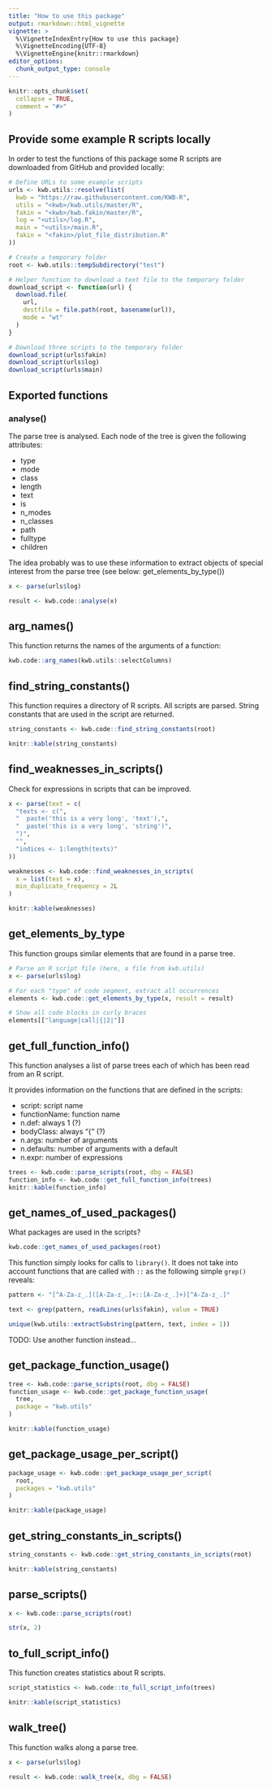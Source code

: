 ```yaml
---
title: "How to use this package"
output: rmarkdown::html_vignette
vignette: >
  %\VignetteIndexEntry{How to use this package}
  %\VignetteEncoding{UTF-8}
  %\VignetteEngine{knitr::rmarkdown}
editor_options: 
  chunk_output_type: console
---
```


```r
knitr::opts_chunk$set(
  collapse = TRUE,
  comment = "#>"
)
```

## Provide some example R scripts locally

In order to test the functions of this package some R scripts are downloaded
from GitHub and provided locally:

```r
# Define URLs to some example scripts
urls <- kwb.utils::resolve(list(
  kwb = "https://raw.githubusercontent.com/KWB-R",
  utils = "<kwb>/kwb.utils/master/R",
  fakin = "<kwb>/kwb.fakin/master/R",
  log = "<utils>/log.R",
  main = "<utils>/main.R",
  fakin = "<fakin>/plot_file_distribution.R"
))

# Create a temporary folder
root <- kwb.utils::tempSubdirectory("test")

# Helper function to download a text file to the temporary folder
download_script <- function(url) {
  download.file(
    url, 
    destfile = file.path(root, basename(url)), 
    mode = "wt"
  )
}

# Download three scripts to the temporary folder
download_script(urls$fakin)
download_script(urls$log)
download_script(urls$main)
```
## Exported functions

### analyse()

The parse tree is analysed. Each node of the tree is given the following
attributes:

- type
- mode
- class
- length
- text
- is
- n_modes
- n_classes
- path
- fulltype
- children

The idea probably was to use these information to extract objects of special
interest from the parse tree (see below: get_elements_by_type())

```r
x <- parse(urls$log)

result <- kwb.code::analyse(x)
```

## arg_names()

This function returns the names of the arguments of a function:

```r
kwb.code::arg_names(kwb.utils::selectColumns)
```
## find_string_constants()

This function requires a directory of R scripts. All scripts are parsed. 
String constants that are used in the script are returned.

```r
string_constants <- kwb.code::find_string_constants(root)

knitr::kable(string_constants)
```

## find_weaknesses_in_scripts()

Check for expressions in scripts that can be improved.

```r
x <- parse(text = c(
  "texts <- c(", 
  "  paste('this is a very long', 'text'),",
  "  paste('this is a very long', 'string')",
  ")",
  "",
  "indices <- 1:length(texts)"
))

weaknesses <- kwb.code::find_weaknesses_in_scripts(
  x = list(test = x), 
  min_duplicate_frequency = 2L
)

knitr::kable(weaknesses)
```

## get_elements_by_type

This function groups similar elements that are found in a parse tree.

```r
# Parse an R script file (here, a file from kwb.utils)
x <- parse(urls$log)

# For each "type" of code segment, extract all occurrences
elements <- kwb.code::get_elements_by_type(x, result = result)

# Show all code blocks in curly braces
elements[["language|call|{|2|"]]
```

## get_full_function_info()

This function analyses a list of parse trees each of which has been read from an
R script.

It provides information on the functions that are defined in the scripts:

- script: script name
- functionName: function name 
- n.def: always 1 (?)
- bodyClass: always "{" (?)
- n.args: number of arguments
- n.defaults: number of arguments with a default
- n.expr: number of expressions

```r
trees <- kwb.code::parse_scripts(root, dbg = FALSE)
function_info <- kwb.code::get_full_function_info(trees)
knitr::kable(function_info)
```

## get_names_of_used_packages()

What packages are used in the scripts? 

```r
kwb.code::get_names_of_used_packages(root)
```
This function simply looks for calls to `library()`. It does not take into 
account functions that are called with `::` as the following simple `grep()`
reveals:

```r
pattern <- "[^A-Za-z_.]([A-Za-z_.]+::[A-Za-z_.]+)[^A-Za-z_.]"

text <- grep(pattern, readLines(urls$fakin), value = TRUE)

unique(kwb.utils::extractSubstring(pattern, text, index = 1))
```
TODO: Use another function instead...

## get_package_function_usage()

```r
tree <- kwb.code::parse_scripts(root, dbg = FALSE)
function_usage <- kwb.code::get_package_function_usage(
  tree, 
  package = "kwb.utils"
)

knitr::kable(function_usage)
```

## get_package_usage_per_script()

```r
package_usage <- kwb.code::get_package_usage_per_script(
  root, 
  packages = "kwb.utils"
)
```

```r
knitr::kable(package_usage)
```

## get_string_constants_in_scripts()

```r
string_constants <- kwb.code::get_string_constants_in_scripts(root)
```

```r
knitr::kable(string_constants)
```

## parse_scripts()

```r
x <- kwb.code::parse_scripts(root)

str(x, 2)
```

## to_full_script_info()

This function creates statistics about R scripts.

```r
script_statistics <- kwb.code::to_full_script_info(trees)

knitr::kable(script_statistics)
```

## walk_tree()

This function walks along a parse tree.

```r
x <- parse(urls$log)

result <- kwb.code::walk_tree(x, dbg = FALSE)
```

